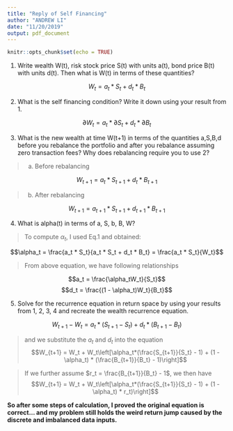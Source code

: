 ```yaml
---
title: "Reply of Self Financing"
author: "ANDREW LI"
date: "11/20/2019"
output: pdf_document
---
```


```r
knitr::opts_chunk$set(echo = TRUE)
```


1. Write wealth W(t), risk stock price S(t) with units a(t), bond price B(t) with units d(t).  Then what is W(t)  in terms of these quantities?

$$W_t = a_t * S_t + d_t * B_t$$

2. What is the self financing condition?   Write it down using your result from 1.

$$\partial W_t = a_t * \partial S_t + d_t * \partial B_t$$

3. What is the new wealth at time W(t+1) in terms of the quantities a,S,B,d before you rebalance the portfolio and after you rebalance assuming zero transaction fees?  Why does rebalancing require you to use 2?

> a. Before rebalancing

$$W_{t+1} = a_t * S_{t+1} + d_t * B_{t+1}$$

> b. After rebalancing 

$$W_{t+1} = a_{t+1} * S_{t+1} + d_{t+1} * B_{t+1}$$


4. What is alpha(t) in terms of a, S, b, B, W?

> To compute $\alpha_t$, I used Eq.1 and obtained:

$$\alpha_t = \frac{a_t * S_t}{a_t * S_t + d_t * B_t} = \frac{a_t * S_t}{W_t}$$

> From above equation, we have following relationships

$$a_t = \frac{\alpha_tW_t}{S_t}$$
$$d_t = \frac{(1 - \alpha_t)W_t}{B_t}$$

5. Solve for the recurrence equation in return space by using your results from 1, 2, 3, 4 and recreate the wealth recurrence equation.

$$W_{t+1} - W_{t} = a_t*(S_{t+1} - S_{t}) + d_t*(B_{t+1} - B_{t})$$

> and we substitute the $a_t$ and $d_t$ into the equation
$$W_{t+1} = W_t + W_t\left[\alpha_t*(\frac{S_{t+1}}{S_t} - 1) + (1 - \alpha_t) * (\frac{B_{t+1}}{B_t} - 1)\right]$$

> If we further assume $r_t = \frac{B_{t+1}}{B_t} - 1$, we then have
$$W_{t+1} = W_t + W_t\left[\alpha_t*(\frac{S_{t+1}}{S_t} - 1) + (1 - \alpha_t) * r_t)\right]$$

**So after some steps of calculation, I proved the original equation is correct... and my problem still holds the weird return jump caused by the discrete and imbalanced data inputs.**










